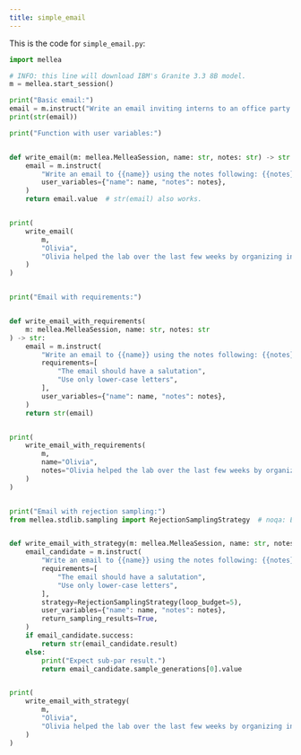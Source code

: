 ```yaml
---
title: simple_email
---
```


This is the code for `simple_email.py`:
<CodeGroup>

```python Python
import mellea

# INFO: this line will download IBM's Granite 3.3 8B model.
m = mellea.start_session()

print("Basic email:")
email = m.instruct("Write an email inviting interns to an office party at 3:30pm.")
print(str(email))

print("Function with user variables:")


def write_email(m: mellea.MelleaSession, name: str, notes: str) -> str:
    email = m.instruct(
        "Write an email to {{name}} using the notes following: {{notes}}.",
        user_variables={"name": name, "notes": notes},
    )
    return email.value  # str(email) also works.


print(
    write_email(
        m,
        "Olivia",
        "Olivia helped the lab over the last few weeks by organizing intern events, advertising the speaker series, and handling issues with snack delivery.",
    )
)


print("Email with requirements:")


def write_email_with_requirements(
    m: mellea.MelleaSession, name: str, notes: str
) -> str:
    email = m.instruct(
        "Write an email to {{name}} using the notes following: {{notes}}.",
        requirements=[
            "The email should have a salutation",
            "Use only lower-case letters",
        ],
        user_variables={"name": name, "notes": notes},
    )
    return str(email)


print(
    write_email_with_requirements(
        m,
        name="Olivia",
        notes="Olivia helped the lab over the last few weeks by organizing intern events, advertising the speaker series, and handling issues with snack delivery.",
    )
)


print("Email with rejection sampling:")
from mellea.stdlib.sampling import RejectionSamplingStrategy  # noqa: E402


def write_email_with_strategy(m: mellea.MelleaSession, name: str, notes: str) -> str:
    email_candidate = m.instruct(
        "Write an email to {{name}} using the notes following: {{notes}}.",
        requirements=[
            "The email should have a salutation",
            "Use only lower-case letters",
        ],
        strategy=RejectionSamplingStrategy(loop_budget=5),
        user_variables={"name": name, "notes": notes},
        return_sampling_results=True,
    )
    if email_candidate.success:
        return str(email_candidate.result)
    else:
        print("Expect sub-par result.")
        return email_candidate.sample_generations[0].value


print(
    write_email_with_strategy(
        m,
        "Olivia",
        "Olivia helped the lab over the last few weeks by organizing intern events, advertising the speaker series, and handling issues with snack delivery.",
    )
)

```
</CodeGroup>
